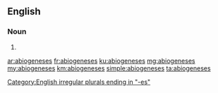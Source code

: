 ==English==

===Noun===
{{head|en|noun plural form}}

# {{plural of|abiogenesis|lang=en}}

[[Category:English irregular plurals ending in "-es"]]

[[ar:abiogeneses]]
[[fr:abiogeneses]]
[[ku:abiogeneses]]
[[mg:abiogeneses]]
[[my:abiogeneses]]
[[km:abiogeneses]]
[[simple:abiogeneses]]
[[ta:abiogeneses]]